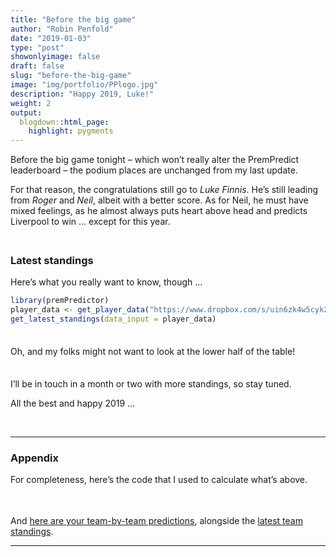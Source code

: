 ```yaml
---
title: "Before the big game"
author: "Robin Penfold"
date: "2019-01-03"
type: "post"
showonlyimage: false
draft: false
slug: "before-the-big-game"
image: "img/portfolio/PPlogo.jpg"
description: "Happy 2019, Luke!"
weight: 2
output:
  blogdown::html_page:
    highlight: pygments
---
```


Before the big game tonight -- which won't really alter the PremPredict leaderboard -- the podium places are unchanged from my last update. 

For that reason, the congratulations still go to *Luke Finnis*. He's still leading from *Roger* and *Neil*, albeit with a better score. As for Neil, he must have mixed feelings, as he almost always puts heart above head and predicts Liverpool to win ... except for this year.

<p style="height: .5em;">&nbsp;</p>

### Latest standings

Here's what you really want to know, though ...

```r
library(premPredictor)
player_data <- get_player_data("https://www.dropbox.com/s/uin6zk4w5cyk2m1/PremPredict-18-19.csv")
get_latest_standings(data_input = player_data)
```

<p style="height: .5em;">&nbsp;</p>

Oh, and my folks might not want to look at the lower half of the table!

<p style="height: .5em;">&nbsp;</p>

I'll be in touch in a month or two with more standings, so stay tuned. 

All the best and happy 2019 ...

</br>

***

### Appendix

For completeness, here's the code that I used to calculate what's above.

```r
```

<p style="height: .5em;">&nbsp;</p>

And [here are your team-by-team predictions](https://docs.google.com/spreadsheets/d/1KgzlXAdcH5dwFllIU0Nktq-_QTwWwBuj76Di-UYQbtA/edit?usp=sharing), alongside the [latest team standings](http://www.theguardian.com/football/premierleague/table).

***

<p style="height: .5em;">&nbsp;</p>

